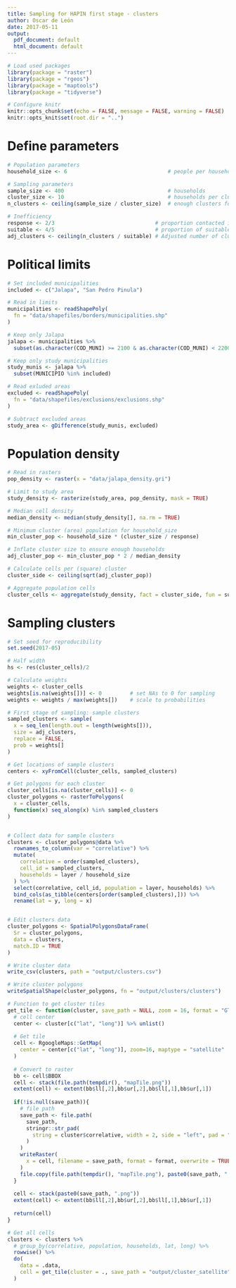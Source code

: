 ```yaml
---
title: Sampling for HAPIN first stage - clusters
author: Oscar de León
date: 2017-05-11
output:
  pdf_document: default
  html_document: default
---
```



```r
# Load used packages
library(package = "raster")
library(package = "rgeos")
library(package = "maptools")
library(package = "tidyverse")

# Configure knitr
knitr::opts_chunk$set(echo = FALSE, message = FALSE, warning = FALSE)
knitr::opts_knit$set(root.dir = "..")
```




# Define parameters


```r
# Population parameters
household_size <- 6                                # people per household

# Sampling parameters
sample_size <- 400                                 # households
cluster_size <- 10                                 # households per cluster
n_clusters <- ceiling(sample_size / cluster_size)  # enough clusters for ss

# Inefficiency
response <- 2/3                                # proportion contacted included
suitable <- 4/5                                # proportion of suitable clusters
adj_clusters <- ceiling(n_clusters / suitable) # Adjusted number of clusters

```




# Political limits


```r
# Set included municipalities
included <- c("Jalapa", "San Pedro Pinula")

# Read in limits
municipalities <- readShapePoly(
  fn = "data/shapefiles/borders/municipalities.shp"
)

# Keep only Jalapa
jalapa <- municipalities %>%
  subset(as.character(COD_MUNI) >= 2100 & as.character(COD_MUNI) < 2200)

# Keep only study municipalities
study_munis <- jalapa %>%
  subset(MUNICIPIO %in% included)

# Read exluded areas
excluded <- readShapePoly(
  fn = "data/shapefiles/exclusions/exclusions.shp"
)

# Subtract excluded areas
study_area <- gDifference(study_munis, excluded)
```




# Population density

```r

# Read in rasters
pop_density <- raster(x = "data/jalapa_density.gri")

# Limit to study area
study_density <- rasterize(study_area, pop_density, mask = TRUE)

# Median cell density
median_density <- median(study_density[], na.rm = TRUE)

# Minimum cluster (area) population for household_size
min_cluster_pop <- household_size * (cluster_size / response)

# Inflate cluster size to ensure enough households
adj_cluster_pop <- min_cluster_pop * 2 / median_density

# Calculate cells per (square) cluster
cluster_side <- ceiling(sqrt(adj_cluster_pop))

# Aggregate population cells
cluster_cells <- aggregate(study_density, fact = cluster_side, fun = sum)
```




# Sampling clusters


```r
# Set seed for reproducibility
set.seed(2017-05)

# Half width
hs <- res(cluster_cells)/2

# Calculate weights
weights <- cluster_cells
weights[is.na(weights[])] <- 0         # set NAs to 0 for sampling
weights <- weights / max(weights[])    # scale to probabilities

# First stage of sampling: sample clusters
sampled_clusters <- sample(
  x = seq_len(length.out = length(weights[])),
  size = adj_clusters,
  replace = FALSE,
  prob = weights[]
)

# Get locations of sample clusters
centers <- xyFromCell(cluster_cells, sampled_clusters)

# Get polygons for each cluster
cluster_cells[is.na(cluster_cells)] <- 0
cluster_polygons <- rasterToPolygons(
  x = cluster_cells,
  function(x) seq_along(x) %in% sampled_clusters
)


# Collect data for sample clusters
clusters <- cluster_polygons@data %>%
  rownames_to_column(var = "correlative") %>%
  mutate(
    correlative = order(sampled_clusters),
    cell_id = sampled_clusters,
    households = layer / household_size
  ) %>%
  select(correlative, cell_id, population = layer, households) %>%
  bind_cols(as_tibble(centers[order(sampled_clusters),])) %>%
  rename(lat = y, long = x)


# Edit clusters data
cluster_polygons <- SpatialPolygonsDataFrame(
  Sr = cluster_polygons,
  data = clusters,
  match.ID = TRUE
)
```




```r
# Write cluster data
write_csv(clusters, path = "output/clusters.csv")

# Write cluster polygons
writeSpatialShape(cluster_polygons, fn = "output/clusters/clusters")

# Function to get cluster tiles
get_tile <- function(cluster, save_path = NULL, zoom = 16, format = "GTiff"){
  # cell center
  center <- cluster[c("lat", "long")] %>% unlist()
  
  # Get tile
  cell <- RgoogleMaps::GetMap(
    center = center[c("lat", "long")], zoom=16, maptype = "satellite"
  )
  
  # Convert to raster
  bb <- cell$BBOX
  cell <- stack(file.path(tempdir(), "mapTile.png"))
  extent(cell) <- extent(bb$ll[,2],bb$ur[,2],bb$ll[,1],bb$ur[,1])
  
  if(!is.null(save_path)){
    # file path
    save_path <- file.path(
      save_path,
      stringr::str_pad(
        string = cluster$correlative, width = 2, side = "left", pad = "0"
      )
    )
    writeRaster(
      x = cell, filename = save_path, format = format, overwrite = TRUE
    )
    file.copy(file.path(tempdir(), "mapTile.png"), paste0(save_path, ".png"))
  }
  
  cell <- stack(paste0(save_path, ".png"))
  extent(cell) <- extent(bb$ll[,2],bb$ur[,2],bb$ll[,1],bb$ur[,1])
  
  return(cell)
}

# Get all cells
clusters <- clusters %>%
  # group_by(correlative, population, households, lat, long) %>%
  rowwise() %>%
  do(
    data = .data,
    cell = get_tile(cluster = ., save_path = "output/cluster_satellite")
  )
```


